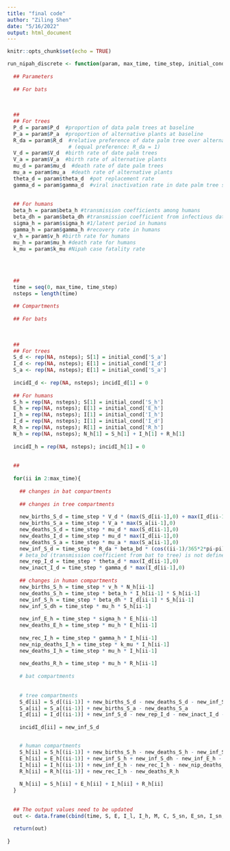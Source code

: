 ```yaml
---
title: "final code"
author: "Ziling Shen"
date: "5/16/2022"
output: html_document
---
```


```r
knitr::opts_chunk$set(echo = TRUE)
```

```r
run_nipah_discrete <- function(param, max_time, time_step, initial_cond){
  
  ## Parameters
  
  ## For bats
  
  
  
  ##
  ## For trees
  P_d = param$P_d  #proportion of data palm trees at baseline
  P_a = param$P_a  #proportion of alternative plants at baseline
  R_da = param$R_d  #relative preference of date palm tree over alternative plant 
                    # (equal preference: R_da = 1)
  V_d = param$V_d  #birth rate of date palm trees
  V_a = param$V_a  #birth rate of alternative plants
  mu_d = param$mu_d  #death rate of date palm trees
  mu_a = param$mu_a  #death rate of alternative plants
  theta_d = param$theta_d  #pot replacement rate 
  gamma_d = param$gamma_d  #viral inactivation rate in date palm tree sap
  
  
  ## For humans
  beta_h = param$beta_h #transmission coefficients among humans
  beta_dh = param$beta_dh #transmission coefficient from infectious date palm trees to humans
  sigma_h = param$sigma_h #1/latent period in humans
  gamma_h = param$gamma_h #recovery rate in humans
  v_h = param$v_h #birth rate for humans
  mu_h = param$mu_h #death rate for humans
  k_mu = param$k_mu #Nipah case fatality rate
  
  
  
  
  ##
  time = seq(0, max_time, time_step)
  nsteps = length(time)
  
  ## Compartments 
  
  ## For bats
  
  
  
  ##
  ## For trees
  S_d <- rep(NA, nsteps); S[1] = initial_cond['S_a']
  I_d <- rep(NA, nsteps); E[1] = initial_cond['I_d']
  S_a <- rep(NA, nsteps); E[1] = initial_cond['S_a']
  
  incidI_d <- rep(NA, nsteps); incidI_d[1] = 0
  
  ## For humans 
  S_h = rep(NA, nsteps); S[1] = initial_cond['S_h']
  E_h = rep(NA, nsteps); E[1] = initial_cond['E_h']
  I_h = rep(NA, nsteps); I[1] = initial_cond['I_h']
  I_d = rep(NA, nsteps); I[1] = initial_cond['I_d']
  R_h = rep(NA, nsteps); R[1] = initial_cond['R_h']
  N_h = rep(NA, nsteps); N_h[1] = S_h[1] + I_h[1] + R_h[1]
  
  incidI_h = rep(NA, nsteps); incidI_h[1] = 0
  
  
  ##
  
  for(ii in 2:max_time){
    
    ## changes in bat compartments
    
    ## changes in tree compartments 
  
    new_births_S_d = time_step * V_d * (max(S_d[ii-1],0) + max(I_d[ii-1],0)) 
    new_births_S_a = time_step * V_a * max(S_a[ii-1],0)
    new_deaths_S_d = time_step * mu_d * max(S_d[ii-1],0)
    new_deaths_I_d = time_step * mu_d * max(I_d[ii-1],0)
    new_deaths_S_a = time_step * mu_a * max(S_a[ii-1],0)
    new_inf_S_d = time_step * R_da * beta_bd * (cos((ii-1)/365*2*pi-pi)+1)*0.5 * max(I_b[ii-1],0) * max(S_d[ii-1],0)
    # beta_bd (transmission coefficient from bat to tree) is not defined yet 
    new_rep_I_d = time_step * theta_d * max(I_d[ii-1],0)
    new_inact_I_d = time_step * gamma_d * max(I_d[ii-1],0)
    
    ## changes in human compartments 
    new_births_S_h = time_step * v_h * N_h[ii-1]
    new_deaths_S_h = time_step * beta_h * I_h[ii-1] * S_h[ii-1]
    new_inf_S_h = time_step * beta_dh * I_d[ii-1] * S_h[ii-1]
    new_inf_S_dh = time_step * mu_h * S_h[ii-1]
    
    new_inf_E_h = time_step * sigma_h * E_h[ii-1]
    new_deaths_E_h = time_step * mu_h * E_h[ii-1]
    
    new_rec_I_h = time_step * gamma_h * I_h[ii-1]
    new_nip_deaths_I_h = time_step * k_mu * I_h[ii-1]
    new_deaths_I_h = time_step * mu_h * I_h[ii-1]
    
    new_deaths_R_h = time_step * mu_h * R_h[ii-1]
    
    # bat compartments
    
    
    # tree compartments 
    S_d[ii] = S_d[(ii-1)] + new_births_S_d - new_deaths_S_d - new_inf_S_d + new_rep_I_d + new_inact_I_d
    S_a[ii] = S_a[(ii-1)] + new_births_S_a - new_deaths_S_a
    I_d[ii] = I_d[(ii-1)] + new_inf_S_d - new_rep_I_d - new_inact_I_d - new_deaths_I_d
    
    incidI_d[ii] = new_inf_S_d


    # human compartments
    S_h[ii] = S_h[(ii-1)] + new_births_S_h - new_deaths_S_h - new_inf_S_h - new_inf_S_dh
    E_h[ii] = E_h[(ii-1)] + new_inf_S_h + new_inf_S_dh - new_inf_E_h - new_deaths_E_h
    I_h[ii] = I_h[(ii-1)] + new_inf_E_h - new_rec_I_h - new_nip_deaths_I_h - new_deaths_I_h
    R_h[ii] = R_h[(ii-1)] + new_rec_I_h - new_deaths_R_h
    
    N_h[ii] = S_h[ii] + E_h[ii] + I_h[ii] + R_h[ii]
  }
  
  
  ## The output values need to be updated 
  out <- data.frame(cbind(time, S, E, I_l, I_h, M, C, S_sn, E_sn, I_sn, I_sn_nr, incidI_l, incidI_h, incidM, incidC, incidI_sn, incidI_sn_nr)) 
  
  return(out)
  
}
```






















